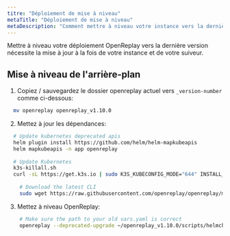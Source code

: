 ```yaml
---
titre: "Déploiement de mise à niveau"
metaTitle: "Déploiement de mise à niveau"
metaDescription: "Comment mettre à niveau votre instance vers la dernière version d'OpenReplay."
---
```


Mettre à niveau votre déploiement OpenReplay vers la dernière version nécessite la mise à jour à la fois de votre instance et de votre suiveur.

## Mise à niveau de l'arrière-plan

1. Copiez / sauvegardez le dossier openreplay actuel vers `_version-number` comme ci-dessous:
  
  
```bash 
  mv openreplay openreplay_v1.10.0
  ```


2. Mettez à jour les dépendances:
  
  
```bash
  # Update kubernetes deprecated apis
  helm plugin install https://github.com/helm/helm-mapkubeapis
  helm mapkubeapis -n app openreplay
	
  # Update Kubernetes
  k3s-killall.sh
  curl -sL https://get.k3s.io | sudo K3S_KUBECONFIG_MODE="644" INSTALL_K3S_VERSION='v1.25.6+k3s1' INSTALL_K3S_EXEC="--disable=traefik" sh -
	
	# Download the latest CLI
	sudo wget https://raw.githubusercontent.com/openreplay/openreplay/main/scripts/helmcharts/openreplay-cli -O /bin/openreplay ; sudo chmod +x /bin/openreplay
  ```


3. Mettez à niveau OpenReplay:

  
```bash
	# Make sure the path to your old vars.yaml is correct
	openreplay --deprecated-upgrade ~/openreplay_v1.10.0/scripts/helmcharts/vars.yaml
  ```

